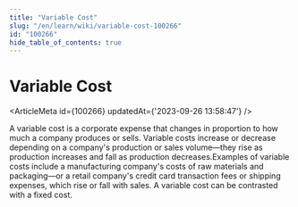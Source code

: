 ```yaml
---
title: "Variable Cost"
slug: "/en/learn/wiki/variable-cost-100266"
id: "100266"
hide_table_of_contents: true
---
```



# Variable Cost

<ArticleMeta id={100266} updatedAt={'2023-09-26 13:58:47'} />
<div className='border-solid border-b border-t-0 my-4 border-[var(--ifm-color-gray-300)]' />

A variable cost is a corporate expense that changes in proportion to how much a company produces or sells. Variable costs increase or decrease depending on a company's production or sales volume—they rise as production increases and fall as production decreases.Examples of variable costs include a manufacturing company's costs of raw materials and packaging—or a retail company's credit card transaction fees or shipping expenses, which rise or fall with sales. A variable cost can be contrasted with a fixed cost.
